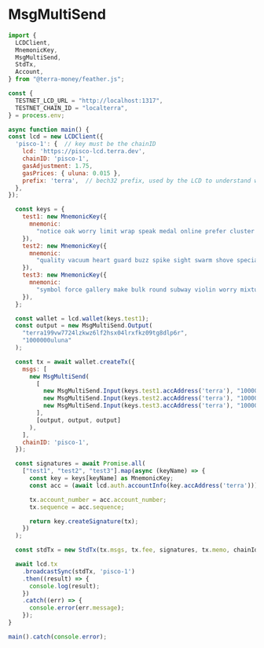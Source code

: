 # MsgMultiSend

```js
import {
  LCDClient,
  MnemonicKey,
  MsgMultiSend,
  StdTx,
  Account,
} from "@terra-money/feather.js";

const {
  TESTNET_LCD_URL = "http://localhost:1317",
  TESTNET_CHAIN_ID = "localterra",
} = process.env;

async function main() {
const lcd = new LCDClient({
  'pisco-1': {  // key must be the chainID
    lcd: 'https://pisco-lcd.terra.dev',
    chainID: 'pisco-1',
    gasAdjustment: 1.75,
    gasPrices: { uluna: 0.015 },
    prefix: 'terra',  // bech32 prefix, used by the LCD to understand which is the right chain to query
  },
});

  const keys = {
    test1: new MnemonicKey({
      mnemonic:
        "notice oak worry limit wrap speak medal online prefer cluster roof addict wrist behave treat actual wasp year salad speed social layer crew genius",
    }),
    test2: new MnemonicKey({
      mnemonic:
        "quality vacuum heart guard buzz spike sight swarm shove special gym robust assume sudden deposit grid alcohol choice devote leader tilt noodle tide penalty",
    }),
    test3: new MnemonicKey({
      mnemonic:
        "symbol force gallery make bulk round subway violin worry mixture penalty kingdom boring survey tool fringe patrol sausage hard admit remember broken alien absorb",
    }),
  };

  const wallet = lcd.wallet(keys.test1);
  const output = new MsgMultiSend.Output(
    "terra199vw7724lzkwz6lf2hsx04lrxfkz09tg8dlp6r",
    "1000000uluna"
  );

  const tx = await wallet.createTx({
    msgs: [
      new MsgMultiSend(
        [
          new MsgMultiSend.Input(keys.test1.accAddress('terra'), "1000000uluna"),
          new MsgMultiSend.Input(keys.test2.accAddress('terra'), "1000000uluna"),
          new MsgMultiSend.Input(keys.test3.accAddress('terra'), "1000000uluna"),
        ],
        [output, output, output]
      ),
    ],
    chainID: 'pisco-1',
  });

  const signatures = await Promise.all(
    ["test1", "test2", "test3"].map(async (keyName) => {
      const key = keys[keyName] as MnemonicKey;
      const acc = (await lcd.auth.accountInfo(key.accAddress('terra'))) as Account;

      tx.account_number = acc.account_number;
      tx.sequence = acc.sequence;

      return key.createSignature(tx);
    })
  );

  const stdTx = new StdTx(tx.msgs, tx.fee, signatures, tx.memo, chainId);

  await lcd.tx
    .broadcastSync(stdTx, 'pisco-1')
    .then((result) => {
      console.log(result);
    })
    .catch((err) => {
      console.error(err.message);
    });
}

main().catch(console.error);
```

